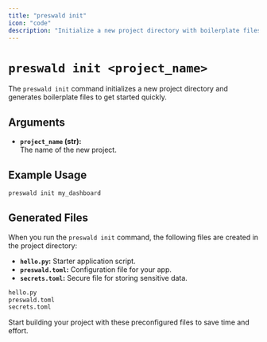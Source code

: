 ```yaml
---
title: "preswald init"
icon: "code"
description: "Initialize a new project directory with boilerplate files."
---
```


# `preswald init <project_name>`

The `preswald init` command initializes a new project directory and generates boilerplate files to get started quickly.

## Arguments

- **`project_name` (str):**  
  The name of the new project.

## Example Usage

```bash
preswald init my_dashboard
```

## Generated Files

When you run the `preswald init` command, the following files are created in the project directory:

- **`hello.py`:** Starter application script.
- **`preswald.toml`:** Configuration file for your app.
- **`secrets.toml`:** Secure file for storing sensitive data.

```markdown
hello.py
preswald.toml
secrets.toml
```

Start building your project with these preconfigured files to save time and effort.
